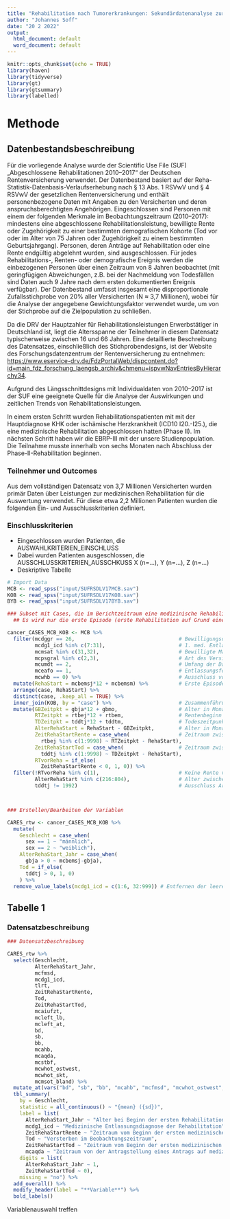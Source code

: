 ```yaml
---
title: "Rehabilitation nach Tumorerkrankungen: Sekundärdatenanalyse zur Rückkehr von Krebspatient:innen in den Beruf, 2010–2017"
author: "Johannes Soff"
date: "20 2 2022"
output:
  html_document: default
  word_document: default
---
```


```r
knitr::opts_chunk$set(echo = TRUE)
library(haven)
library(tidyverse)
library(gt)
library(gtsummary)
library(labelled)
```

# Methode
## Datenbestandsbeschreibung
Für die vorliegende Analyse wurde der Scientific Use File (SUF) „Abgeschlossene Rehabilitationen 2010–2017“ der Deutschen Rentenversicherung verwendet. Der Datenbestand basiert auf der Reha-Statistik-Datenbasis-Verlaufserhebung nach § 13 Abs. 1 RSVwV und § 4 RSVwV der gesetzlichen Rentenversicherung und enthält personenbezogene Daten mit Angaben zu den Versicherten und deren anspruchsberechtigten Angehörigen.
Eingeschlossen sind Personen mit einem der folgenden Merkmale im Beobachtungszeitraum (2010–2017): mindestens eine abgeschlossene Rehabilitationsleistung, bewilligte Rente oder Zugehörigkeit zu einer bestimmten demografischen Kohorte (Tod vor oder im Alter von 75 Jahren oder Zugehörigkeit zu einem bestimmten Geburtsjahrgang).
Personen, deren Anträge auf Rehabilitation oder eine Rente endgültig abgelehnt wurden, sind ausgeschlossen. Für jedes Rehabilitations-, Renten- oder demografische Ereignis werden die einbezogenen Personen über einen Zeitraum von 8 Jahren beobachtet (mit geringfügigen Abweichungen, z.B. bei der Nachmeldung von Todesfällen sind Daten auch 9 Jahre nach dem ersten dokumentierten Ereignis verfügbar).
Der Datenbestand umfasst insgesamt eine disproportionale Zufallsstichprobe von 20% aller Versicherten (N ≈ 3,7 Millionen), wobei für die Analyse der angegebene Gewichtungsfaktor verwendet wurde, um von der Stichprobe auf die Zielpopulation zu schließen.

Da die DRV der Hauptzahler für Rehabilitationsleistungen Erwerbstätiger in Deutschland ist, liegt die Altersspanne der Teilnehmer in diesem Datensatz typischerweise zwischen 16 und 66 Jahren. Eine detaillierte Beschreibung des Datensatzes, einschließlich des Stichprobendesigns, ist der Website des Forschungsdatenzentrum der Rentenversicherung zu entnehmen: <https://www.eservice-drv.de/FdzPortalWeb/dispcontent.do?id=main_fdz_forschung_laengsb_archiv&chmenu=ispvwNavEntriesByHierarchy34>.

Aufgrund des Längsschnittdesigns mit Individualdaten von 2010–2017 ist der SUF eine geeignete Quelle für die Analyse der Auswirkungen und zeitlichen Trends von Rehabilitationsleistungen.

In einem ersten Schritt wurden Rehabilitationspatienten mit mit der Hauptdiagnose KHK oder ischämische Herzkrankheit (ICD10 I20.-I25.), die eine medizinische Rehabilitation abgeschlossen hatten (Phase II). Im nächsten Schritt haben wir die EBRP-III mit der unsere Studienpopulation. Die Teilnahme musste innerhalb von sechs Monaten nach Abschluss der Phase-II-Rehabilitation beginnen.


### Teilnehmer und Outcomes
Aus dem vollständigen Datensatz von 3,7 Millionen Versicherten wurden primär Daten über Leistungen zur medizinischen Rehabilitation für die Auswertung verwendet. Für diese etwa 2,2 Millionen Patienten wurden die folgenden Ein- und Ausschlusskriterien definiert.

### Einschlusskriterien
- Eingeschlossen wurden Patienten, die AUSWAHLKRITERIEN_EINSCHLUSS
- Dabei wurden Patienten ausgeschlossen, die AUSSCHLUSSKRITERIEN_AUSSCHKUSS X (n=...), Y (n=...), Z (n=...)
- Deskriptive Tabelle

```r
# Import Data
MCB <- read_spss("input/SUFRSDLV17MCB.sav")
KOB <- read_spss("input/SUFRSDLV17KOB.sav")
BYB <- read_spss("input/SUFRSDLV17BYB.sav")

### Subset mit Cases, die im Berichtzeitraum eine medizinische Rehabilitation auf Grund einer Krebsdiagnose begonnen haben
  ## Es wird nur die erste Episode (erste Rehabilitation auf Grund einer Krebsdiagnose betrachtet)

cancer_CASES_MCB_KOB <- MCB %>% 
  filter(mcdggr == 26,                                  # Bewilligungsdiagnosengruppe: Neubildungen (ICD10-Nr. C00 - D48)
         mcdg1_icd %in% c(7:31),                        # 1. med. Entlassungsdiagnose ICD-10: C00-96
         mcmsat %in% c(31,32),                          # Bewilligte Maßnahmeart: Ca(Krebs)-Reha-Leistung nach ? 15 SGB VI oder nach ? 31 Abs. 1 Nr. 2 SGB VI
         mcpsgral %in% c(2,3),                          # Art des Versicherungs- bzw. Rentnerstatus: Pflichtversicherter, freiwillig Versicherter
         mcumdt == 2,                                   # Umfang der Datenmeldung medizinische Rehabilitation: Reha-Leistung beendet, Datensatz vollständig
         mceafo == 1,                                   # Entlassungsform: regulär
         mcwhb == 0) %>%                                # Ausschluss von Wiederholungsleistungen
  mutate(RehaStart = mcbemsj*12 + mcbemsm) %>%          # Erste Episode wird durch RehaStart (Beginn der medizinischen Reha-Leistung) identifiziert
  arrange(case, RehaStart) %>% 
  distinct(case, .keep_all = TRUE) %>%
  inner_join(KOB, by = "case") %>%                      # Zusammenführung von MCB- und KOB-Daten
  mutate(GBZeitpkt = gbja*12 + gbmo,                    # Alter in Monaten
         RTZeitpkt = rtbej*12 + rtbem,                  # Rentenbeginn in Monaten
         TDZeitpkt = tddtj*12 + tddtm,                  # Todeszeitpunkt in Monaten
         AlterRehaStart = RehaStart - GBZeitpkt,        # Alter in Monaten bei Beginn der ersten med. Reha
         ZeitRehaStartRente = case_when(                # Zeitraum zwischen Beginn der ersten med. Reha und dem Rentenbeginn in Monaten
           rtbej %in% c(1:9998) ~ RTZeitpkt - RehaStart),
         ZeitRehaStartTod = case_when(                  # Zeitraum zwischen Beginn der ersten med. Reha und dem Todeszeitpunkt in Monaten
           tddtj %in% c(1:9998) ~ TDZeitpkt - RehaStart),
         RTvorReha = if_else(
           ZeitRehaStartRente < 0, 1, 0)) %>%
  filter(!RTvorReha %in% c(1),                          # Keine Rente vor Beginn der ersten med. Reha
         AlterRehaStart %in% c(216:804),                # Alter zwischen 18 und 67
         tddtj != 1992)                                 # Ausschluss Artefakt mit Todesjahr 1992



### Erstellen/Bearbeiten der Variablen

CARES_rtw <- cancer_CASES_MCB_KOB %>% 
  mutate(
    Geschlecht = case_when(
      sex == 1 ~ "männlich",
      sex == 2 ~ "weiblich"),
    AlterRehaStart_Jahr = case_when(
      gbja > 0 ~ mcbemsj-gbja),
    Tod = if_else(
      tddtj > 0, 1, 0)
    ) %>%
  remove_value_labels(mcdg1_icd = c(1:6, 32:999)) # Entfernen der leeren Diagnoselabels für gtsummary Ausgabe - Behält nur die lables für mmcdg1_icd %in% c(7:31), siehe Subseterstellung


```

## Tabelle 1

### Datensatzbeschreibung

```r
### Datensatzbeschreibung

CARES_rtw %>%
  select(Geschlecht,
         AlterRehaStart_Jahr,
         mcfmsd,
         mcdg1_icd,
         tlrt,
         ZeitRehaStartRente,
         Tod,
         ZeitRehaStartTod,
         mcaiufzt,
         mcleft_lb,
         mcleft_at,
         bd,
         sb,
         bb,
         mcahb,
         mcaqda,
         mcstbf,
         mcwhot_ostwest,
         mcwhot_skt,
         mcmsot_bland) %>% 
  mutate_at(vars("bd", "sb", "bb", "mcahb", "mcfmsd", "mcwhot_ostwest", "mcwhot_skt", "mcmsot_bland", "mcstbf", "mcaiufzt", "mcleft_lb", "mcleft_at", "mcdg1_icd", "tlrt"), haven::as_factor) %>%
  tbl_summary(
    by = Geschlecht,
    statistic = all_continuous() ~ "{mean} ({sd})",
    label = list(
      AlterRehaStart_Jahr ~ "Alter bei Beginn der ersten Rehabilitationsleistung",
      mcdg1_icd ~ "Medizinische Entlassungsdiagnose der Rehabilitation",
      ZeitRehaStartRente ~ "Zeitraum vom Beginn der ersten medizinischen Rehabilitation bis zum Rentenbeginn in Monaten",
      Tod ~ "Versterben im Beobachtungszeitraum",
      ZeitRehaStartTod ~ "Zeitraum vom Beginn der ersten medizinischen Rehabilitation bis zum Todeszeitpunkt in Monaten",
      mcaqda ~ "Zeitraum von der Antragstellung eines Antrags auf medizinische Rehabilitation bis zu seiner Bewilligung in Tagen"),
    digits = list(
      AlterRehaStart_Jahr ~ 1,
      ZeitRehaStartTod ~ 0),
    missing = "no") %>% 
  add_overall() %>% 
  modify_header(label = "**Variable**") %>% 
  bold_labels()
```

Variablenauswahl treffen
